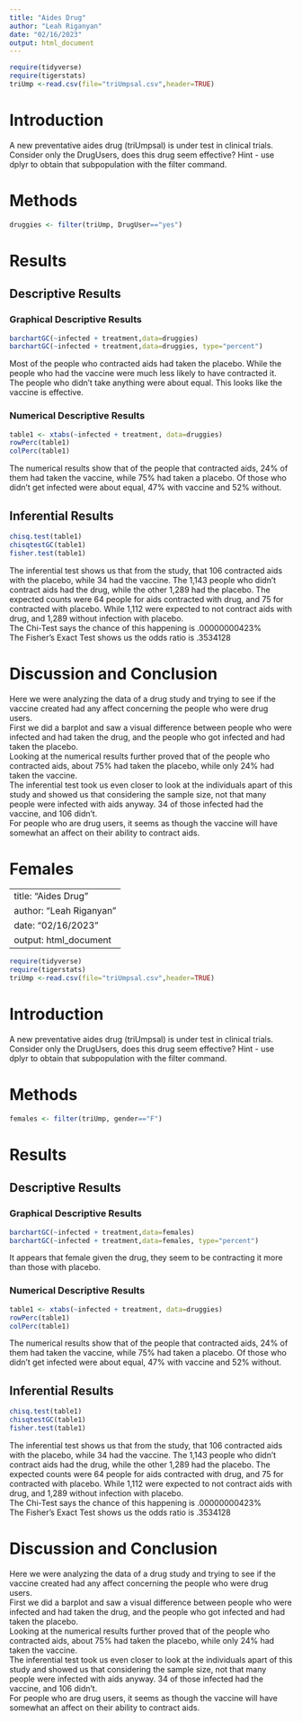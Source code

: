 ```yaml
---
title: "Aides Drug"
author: "Leah Riganyan"
date: "02/16/2023"
output: html_document
---
```


```r
require(tidyverse)
require(tigerstats)
triUmp <-read.csv(file="triUmpsal.csv",header=TRUE)
```

# Introduction

<!--In this section you explain what you are trying to show.  Where did the data come from?  What is the research or other question you are trying to answer?.  If you skimp in this section expect to be marked down in your grade. Paint a picture of the project a couple of paragraphs is expected!-->

A new  preventative aides drug (triUmpsal) is under test in clinical trials. Consider only the DrugUsers, does this drug seem effective?  Hint - use dplyr to obtain that subpopulation with the filter command.

# Methods

<!--Decide on your methods:  use "variable analysis" or other appropriate descriptors.  Make sure to choose at least one graphical method and at least one numerical method. Discuss what data manipulations may be needed for example subsetting or other binning procedures and what sort of graphical displays and inferential tools will be used!-->

```r
druggies <- filter(triUmp, DrugUser=="yes")
```


# Results

<!--Divide this section into two sub-sections:  One for your descriptive  results and one for your inferential results.!-->

## Descriptive Results

### Graphical Descriptive Results

<!--Graphical results here.  Make sure to show your code.  Provide appropriate labels for axes, giving units if possible, and provide a good title for the graph, too.  Use the graphical results to describe the patterns if any that exist in the data as focused toward the research question. Bottom line is to explain the features of the graph that are relevant to conforming or departing to what is expected by your null hypothesis !-->

```r
barchartGC(~infected + treatment,data=druggies)
barchartGC(~infected + treatment,data=druggies, type="percent")

```
   
Most of the people who contracted aids had taken the placebo. While the people who had the vaccine were much less likely to have contracted it. The people who didn't take anything were about equal. This looks like the vaccine is effective.
   

### Numerical Descriptive Results

<!--Numerical results go here. Use the numerical results to describe the patterns if any that exist in the data as focused toward the research question!-->
   

```r
table1 <- xtabs(~infected + treatment, data=druggies)
rowPerc(table1)
colPerc(table1)
```
   
The numerical results show that of the people that contracted aids, 24% of them had taken the vaccine, while 75% had taken a placebo. Of those who didn't get infected were about equal, 47% with vaccine and 52% without. 

## Inferential Results

<!--State hypothesis clearly.  Make sure your discussion of the inferential test covers all the aspects that the test output produces, such as test statistic, p-value etc.  Make a decision about the null hypothesis, explain the assumptions on which the selected test/procedure was based, and why the chosen procedure satisfys the assumptions and is appropriate to answer the research question!-->

```r
chisq.test(table1)
chisqtestGC(table1)
fisher.test(table1)
```
   
The inferential test shows us that from the study, that 106 contracted aids with the placebo, while 34 had the vaccine. The 1,143 people who didn't contract aids had the drug, while the other 1,289 had the placebo. The expected counts were 64 people for aids contracted with drug, and 75 for contracted with placebo. While 1,112 were expected to not contract aids with drug, and 1,289 without infection with placebo.    
The Chi-Test says the chance of this happening is .00000000423%   
The Fisher's Exact Test shows us the odds ratio is .3534128


# Discussion and Conclusion

<!--Discussion and conclusion here.  If you found a relationship be sure to consider whether the relationship occurs because one of the variavbles causes the other, or whether they perhasps are related for some other reason.  Watch the chapter 6 videos from the GeorgeTown videos collection.!-->
   
Here we were analyzing the data of a drug study and trying to see if the vaccine created had any affect concerning the people who were drug users.    
First we did a barplot and saw a visual difference between people who were infected and had taken the drug, and the people who got infected and had taken the placebo.    
Looking at the numerical results further proved that of the people who contracted aids, about 75% had taken the placebo, while only 24% had taken the vaccine.    
The inferential test took us even closer to look at the individuals apart of this study and showed us that considering the sample size, not that many people were infected with aids anyway. 34 of those infected had the vaccine, and 106 didn't.    
For people who are drug users, it seems as though the vaccine will have somewhat an affect on their ability to contract aids.

# Females 
   
---
title: "Aides Drug"
author: "Leah Riganyan"
date: "02/16/2023"
output: html_document
---

```r
require(tidyverse)
require(tigerstats)
triUmp <-read.csv(file="triUmpsal.csv",header=TRUE)
```

# Introduction

<!--In this section you explain what you are trying to show.  Where did the data come from?  What is the research or other question you are trying to answer?.  If you skimp in this section expect to be marked down in your grade. Paint a picture of the project a couple of paragraphs is expected!-->

A new  preventative aides drug (triUmpsal) is under test in clinical trials. Consider only the DrugUsers, does this drug seem effective?  Hint - use dplyr to obtain that subpopulation with the filter command.

# Methods

<!--Decide on your methods:  use "variable analysis" or other appropriate descriptors.  Make sure to choose at least one graphical method and at least one numerical method. Discuss what data manipulations may be needed for example subsetting or other binning procedures and what sort of graphical displays and inferential tools will be used!-->

```r
females <- filter(triUmp, gender=="F")
```


# Results

<!--Divide this section into two sub-sections:  One for your descriptive  results and one for your inferential results.!-->

## Descriptive Results

### Graphical Descriptive Results

<!--Graphical results here.  Make sure to show your code.  Provide appropriate labels for axes, giving units if possible, and provide a good title for the graph, too.  Use the graphical results to describe the patterns if any that exist in the data as focused toward the research question. Bottom line is to explain the features of the graph that are relevant to conforming or departing to what is expected by your null hypothesis !-->

```r
barchartGC(~infected + treatment,data=females)
barchartGC(~infected + treatment,data=females, type="percent")

```
   
It appears that female given the drug, they seem to be contracting it more than those with placebo.  

### Numerical Descriptive Results

<!--Numerical results go here. Use the numerical results to describe the patterns if any that exist in the data as focused toward the research question!-->
   

```r
table1 <- xtabs(~infected + treatment, data=druggies)
rowPerc(table1)
colPerc(table1)
```
   
The numerical results show that of the people that contracted aids, 24% of them had taken the vaccine, while 75% had taken a placebo. Of those who didn't get infected were about equal, 47% with vaccine and 52% without. 

## Inferential Results

<!--State hypothesis clearly.  Make sure your discussion of the inferential test covers all the aspects that the test output produces, such as test statistic, p-value etc.  Make a decision about the null hypothesis, explain the assumptions on which the selected test/procedure was based, and why the chosen procedure satisfys the assumptions and is appropriate to answer the research question!-->

```r
chisq.test(table1)
chisqtestGC(table1)
fisher.test(table1)
```
   
The inferential test shows us that from the study, that 106 contracted aids with the placebo, while 34 had the vaccine. The 1,143 people who didn't contract aids had the drug, while the other 1,289 had the placebo. The expected counts were 64 people for aids contracted with drug, and 75 for contracted with placebo. While 1,112 were expected to not contract aids with drug, and 1,289 without infection with placebo.    
The Chi-Test says the chance of this happening is .00000000423%   
The Fisher's Exact Test shows us the odds ratio is .3534128


# Discussion and Conclusion

<!--Discussion and conclusion here.  If you found a relationship be sure to consider whether the relationship occurs because one of the variavbles causes the other, or whether they perhasps are related for some other reason.  Watch the chapter 6 videos from the GeorgeTown videos collection.!-->
   
Here we were analyzing the data of a drug study and trying to see if the vaccine created had any affect concerning the people who were drug users.    
First we did a barplot and saw a visual difference between people who were infected and had taken the drug, and the people who got infected and had taken the placebo.    
Looking at the numerical results further proved that of the people who contracted aids, about 75% had taken the placebo, while only 24% had taken the vaccine.    
The inferential test took us even closer to look at the individuals apart of this study and showed us that considering the sample size, not that many people were infected with aids anyway. 34 of those infected had the vaccine, and 106 didn't.    
For people who are drug users, it seems as though the vaccine will have somewhat an affect on their ability to contract aids.
